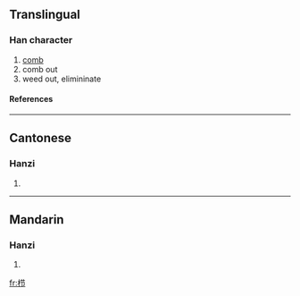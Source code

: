 {{see|櫛}}

==Translingual==
===Han character===
{{Han char|rn=75|rad=木|as=05|sn=9|four=|canj=木廿尸中 (DTSL)}}
# [[comb]]
# comb out
# weed out, elimininate
====References====
{{Han ref|kx=0521.121|hdz=21178.040|uh=6809|ud=26633}}

----
==Cantonese==
===Hanzi===
{{yue-hanzi|jyut=|y=jit1}}
# {{defn|Cantonese}}

----
==Mandarin==
===Hanzi===
{{cmn-hanzi|tra=櫛|pin=[[jié]] ([[jie2]])|wg=chieh<sup>2</sup>}}
# {{defn|Mandarin}}

[[fr:栉]]